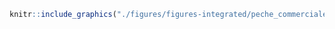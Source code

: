 <!-- #### Pêche commerciale - Démersale non-destructive, prises accessoires faibles {-} -->


<!-- -------------------------------------------------- -->

```r
knitr::include_graphics("./figures/figures-integrated/peche_commerciale-DNL.png")
```

<br>
